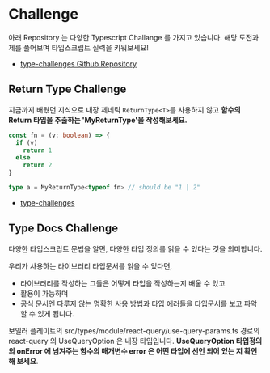 # Challenge

아래 Repository 는 다양한 Typescript Challange 를 가지고 있습니다. 해당 도전과제를 풀어보며 타입스크립트 실력을 키워보세요!

- [type-challenges Github Repository](https://github.com/type-challenges/type-challenges)

## Return Type Challenge

지금까지 배웠던 지식으로 내장 제네릭 `ReturnType<T>`를 사용하지 않고  **함수의 Return 타입을 추출하는 'MyReturnType'을 작성해보세요.**

```typescript
const fn = (v: boolean) => {
  if (v)
    return 1
  else
    return 2
}

type a = MyReturnType<typeof fn> // should be "1 | 2"

```

- [type-challenges](https://github.com/type-challenges/type-challenges/tree/main/questions/00002-medium-return-type)

## Type Docs Challenge

다양한 타입스크립트 문법을 알면, 다양한 타입 정의를 읽을 수 있다는 것을 의미합니다.

우리가 사용하는 라이브러리 타입문서를 읽을 수 있다면,&#x20;

* 라이브러리를 작성하는 그들은 어떻게 타입을 작성하는지 배울 수 있고
* 활용이 가능하며
* 공식 문서엔 다루지 않는 명확한 사용 방법과 타입 에러들을 타입문서를 보고 파악할 수 있게 됩니다.

보일러 플레이트의 src/types/module/react-query/use-query-params.ts 경로의 react-query 의 UseQueryOption 은 내장 타입입니다. **UseQueryOption 타입정의 의 onError 에 넘겨주는 함수의 매개변수 error 은 어떤 타입에 선언 되어 있는 지 확인해 보세요**.

